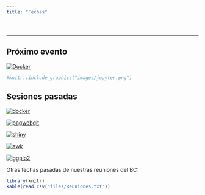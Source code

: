 ```yaml
---
title: "Fechas"
---
```


# {.tabset .tabset-fade .tabset-pills}
***

## Próximo evento

[![Docker](images/jupyter.png)](https://us04web.zoom.us/j/56072021)

```r
#knitr::include_graphics("images/jupyter.png")
```



## Sesiones pasadas 

[![docker](images/docker.png)](slides/Docker.pdf)

[![pagwebgit](images/pagwebgit.png)](slides/Paginas_web_Github.pdf)

[![shiny](images/shiny.png)](https://github.com/mjeziorski/bioinformatics_club)

[![awk](images/awk.png)](slides/awk.pdf)

[![ggplo2](images/ggplot.png)](slides/ggplot2Introduction.html)

Otras fechas pasadas de nuestras reuniones del BC: 

```r
library(knitr)
kable(read.csv("files/Reuniones.txt"))

```

